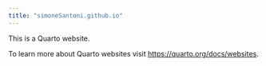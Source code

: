 ```yaml
---
title: "simoneSantoni.github.io"
---
```


This is a Quarto website.

To learn more about Quarto websites visit <https://quarto.org/docs/websites>.
